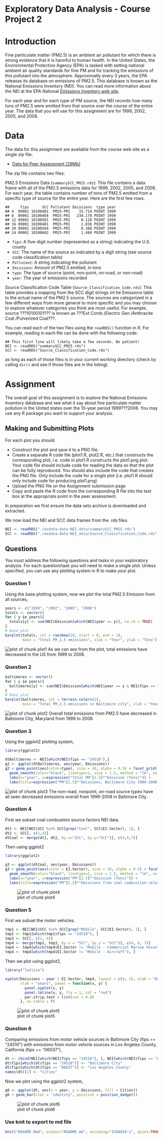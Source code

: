 Exploratory Data Analysis - Course Project 2
============================================

# Introduction

Fine particulate matter (PM2.5) is an ambient air pollutant for which there is strong evidence that it is harmful to human health. In the United States, the Environmental Protection Agency (EPA) is tasked with setting national ambient air quality standards for fine PM and for tracking the emissions of this pollutant into the atmosphere. Approximatly every 3 years, the EPA releases its database on emissions of PM2.5. This database is known as the National Emissions Inventory (NEI). You can read more information about the NEI at the EPA National [Emissions Inventory web site](http://www.epa.gov/ttn/chief/eiinformation.html).

For each year and for each type of PM source, the NEI records how many tons of PM2.5 were emitted from that source over the course of the entire year. The data that you will use for this assignment are for 1999, 2002, 2005, and 2008.

# Data

The data for this assignment are available from the course web site as a single zip file:

* [Data for Peer Assessment [29Mb]](https://d396qusza40orc.cloudfront.net/exdata%2Fdata%2FNEI_data.zip)

The zip file contains two files:

PM2.5 Emissions Data (`summarySCC_PM25.rds`): This file contains a data frame with all of the PM2.5 emissions data for 1999, 2002, 2005, and 2008. For each year, the table contains number of tons of PM2.5 emitted from a specific type of source for the entire year. Here are the first few rows.
````
##     fips      SCC Pollutant Emissions  type year
## 4  09001 10100401  PM25-PRI    15.714 POINT 1999
## 8  09001 10100404  PM25-PRI   234.178 POINT 1999
## 12 09001 10100501  PM25-PRI     0.128 POINT 1999
## 16 09001 10200401  PM25-PRI     2.036 POINT 1999
## 20 09001 10200504  PM25-PRI     0.388 POINT 1999
## 24 09001 10200602  PM25-PRI     1.490 POINT 1999
````

* `fips`: A five-digit number (represented as a string) indicating the U.S. county
* `SCC`: The name of the source as indicated by a digit string (see source code classification table)
* `Pollutant`: A string indicating the pollutant
* `Emissions`: Amount of PM2.5 emitted, in tons
* `type`: The type of source (point, non-point, on-road, or non-road)
* `year`: The year of emissions recorded

Source Classification Code Table (`Source_Classification_Code.rds`): This table provides a mapping from the SCC digit strings int he Emissions table to the actual name of the PM2.5 source. The sources are categorized in a few different ways from more general to more specific and you may choose to explore whatever categories you think are most useful. For example, source ???10100101??? is known as ???Ext Comb /Electric Gen /Anthracite Coal /Pulverized Coal???.

You can read each of the two files using the `readRDS()` function in R. For example, reading in each file can be done with the following code:

````
## This first line will likely take a few seconds. Be patient!
NEI <- readRDS("summarySCC_PM25.rds")
SCC <- readRDS("Source_Classification_Code.rds")
````

as long as each of those files is in your current working directory (check by calling `dir()` and see if those files are in the listing).

# Assignment

The overall goal of this assignment is to explore the National Emissions Inventory database and see what it say about fine particulate matter pollution in the United states over the 10-year period 1999???2008. You may use any R package you want to support your analysis.

## Making and Submitting Plots

For each plot you should

* Construct the plot and save it to a PNG file.
* Create a separate R code file (plot1.R, plot2.R, etc.) that constructs the corresponding plot, i.e. code in plot1.R constructs the plot1.png plot. Your code file should include code for reading the data so that the plot can be fully reproduced. You should also include the code that creates the PNG file. Only include the code for a single plot (i.e. plot1.R should only include code for producing plot1.png)
* Upload the PNG file on the Assignment submission page
* Copy and paste the R code from the corresponding R file into the text box at the appropriate point in the peer assessment.

In preparation we first ensure the data sets archive is downloaded and extracted.

We now load the NEI and SCC data frames from the .rds files.

```r
NEI <- readRDS("./exdata-data-NEI_data/summarySCC_PM25.rds")
SCC <- readRDS("./exdata-data-NEI_data/Source_Classification_Code.rds")
```

## Questions

You must address the following questions and tasks in your exploratory analysis. For each question/task you will need to make a single plot. Unless specified, you can use any plotting system in R to make your plot.

### Question 1

Using the base plotting system, now we plot the total PM2.5 Emission from all sources,


```r
years <- c("1999", "2002", "2005", "2008")
totals <- vector()
for ( y in years){
  totals[y] <- sum(NEI$Emission[which(NEI$year == y)], na.rm = TRUE)
}
# Base plot
barplot(totals, col = rainbow(20, start = 0, end = 1), 
        main = "Total PM_2.5 emissions", xlab = "Year", ylab = "Tons")
```

![plot of chunk plot1](plot1.png) 
As we can see from the plot, total emissions have decreased in the US from 1999 to 2008.

### Question 2

```r
baltimores <- vector()
for ( y in years){
  baltimores[y] <- sum(NEI$Emission[which(NEI$year == y & NEI$fips == "24510")], na.rm = TRUE)
}
# Base plot
barplot(baltimores, col = terrain.colors(2), 
        main = "Total PM_2.5 emissions in Baltimore city", xlab = "Year", ylab = "Tons")
```
![plot of chunk plot2](plot2.png) 
Overall total emissions from PM2.5 have decreased in Baltimore City, Maryland from 1999 to 2008.

### Question 3

Using the ggplot2 plotting system,


```r
library(ggplot2)

dtBaltimores <- NEI[which(NEI$fips == "24510"),]
g2 <- ggplot(dtBaltimores, aes(year, Emissions))
g2 + geom_point(aes(color=type), size = 10, alpha = 0.5) + facet_grid(. ~type) + 
  geom_smooth(color="black", linetype=1, size = 1.5, method = "lm", se = FALSE) + 
  labs(x="year", y=expression("Total PM"[2.5]*"Emission (Tons)")) + 
  labs(title=expression("PM"[2.5]*"Emissions, Baltimore City 1999-2008 by Source Type"))
```

![plot of chunk plot3](plot3.png) 
The non-road, nonpoint, on-road source types have all seen decreased emissions overall from 1999-2008 in Baltimore City.


### Question 4

First we subset coal combustion source factors NEI data.


```r
dt1 <- NEI[NEI$SCC %in% SCC[grep("Coal", SCC$EI.Sector), 1], ]
dt2 <- SCC[, c(1,4)]
dtCoal <- merge(dt1, dt2, by.x="SCC", by.y="SCC")[, c(4,6,7)]
```

Then using ggplot2

```r
library(ggplot2)

g3 <- ggplot(dtCoal, aes(year, Emissions))
g3 + geom_point(aes(color = EI.Sector), size = 10, alpha = 0.5) + facet_grid(. ~ EI.Sector) +
  geom_smooth(color="black", linetype=1, size = 1.5, method = "lm", se = FALSE) +
  labs(x="year", y=expression("PM"[2.5]*"Emission (Tons)")) + 
  labs(title=expression("PM"[2.5]*"Emissions from coal combustion-related sources changed"))
```

![plot of chunk plot4](plot4.png) 

### Question 5

First we subset the motor vehicles.


```r
tmp1 <- NEI[NEI$SCC %in% SCC[grep("Mobile", SCC$EI.Sector), 1], ]
tmp2 <- tmp1[which(tmp1$fips == "24510"), ]
tmp3 <- SCC[, c(1, 4)]
tmp4 <- merge(tmp2, tmp3, by.x = "SCC", by.y = "SCC")[, c(4, 6, 7)]
tmp4 <- tmp4[which(tmp4$EI.Sector != "Mobile - Commercial Marine Vessels"), ]
tmp4 <- tmp4[which(tmp4$EI.Sector != "Mobile - Aircraft"), ]
```
Then we plot using ggplot2,


```r
library("lattice")

xyplot(Emissions ~ year | EI.Sector, tmp4, layout = c(4, 2), ylab = "Emissions", 
       xlab = "years", panel = function(x, y) {
         panel.xyplot(x, y)
         panel.lmline(x, y, lty = 1, col = "red")
         par.strip.text = list(cex = 0.8)
       }, as.table = T)
```

![plot of chunk plot5](plot5.png) 

### Question 6

Comparing emissions from motor vehicle sources in Baltimore City (fips == "24510") with emissions from motor vehicle sources in Los Angeles County, California (fips == "06037"),


```r
dt <- rbind(NEI[which(NEI$fips == "24510"), ], NEI[which(NEI$fips == "06037"), ])
dt$fips[which(dt$fips == "24510")] <- "Baltimore City"
dt$fips[which(dt$fips == "06037")] <- "Los Angeles County"
names(dt)[1] <- "Cities"
```

Now we plot using the ggplot2 system,


```r
g6 <- ggplot(dt, aes(x = year, y = Emissions, fill = Cities))
g6 + geom_bar(stat = "identity", position = position_dodge())
```

![plot of chunk plot6](plot6.png)

### Use knit to export to md file
```r
knit("README.Rmd", output="README.md", encoding="ISO8859-1", quiet=TRUE)
```